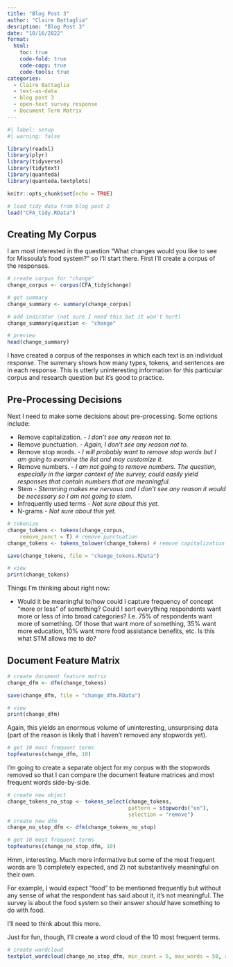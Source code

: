 ```yaml
---
title: "Blog Post 3"
author: "Claire Battaglia"
desription: "Blog Post 3"
date: "10/16/2022"
format:
  html:
    toc: true
    code-fold: true
    code-copy: true
    code-tools: true
categories:
  - Claire Battaglia
  - text-as-data
  - blog post 3
  - open-text survey response
  - Document Term Matrix
---
```


```r
#| label: setup
#| warning: false

library(readxl)
library(plyr)
library(tidyverse)
library(tidytext)
library(quanteda)
library(quanteda.textplots)

knitr::opts_chunk$set(echo = TRUE)
```

```r
# load tidy data from blog post 2
load("CFA_tidy.RData")
```

## Creating My Corpus

I am most interested in the question "What changes would you like to see for Missoula’s food system?" so I'll start there. First I'll create a corpus of the responses.

```r
# create corpus for "change"
change_corpus <- corpus(CFA_tidy$change)

# get summary
change_summary <- summary(change_corpus)

# add indicator (not sure I need this but it won't hurt)
change_summary$question <- "change"

# preview
head(change_summary)
```

I have created a corpus of the responses in which each text is an individual response. The summary shows how many types, tokens, and sentences are in each response. This is utterly uninteresting information for this particular corpus and research question but it's good to practice.

## Pre-Processing Decisions

Next I need to make some decisions about pre-processing. Some options include:

* Remove capitalization. - *I don't see any reason not to.*
* Remove punctuation. - *Again, I don't see any reason not to.*
* Remove stop words. - *I will probably want to remove stop words but I am going to examine the list and may customize it.*
* Remove numbers. - *I am not going to remove numbers. The question, especially in the larger context of the survey, could easily yield responses that contain numbers that are meaningful.*
* Stem - *Stemming makes me nervous and I don't see any reason it would be necessary so I am not going to stem.*
* Infrequently used terms - *Not sure about this yet.*
* N-grams - *Not sure about this yet.*

```r
# tokenize
change_tokens <- tokens(change_corpus, 
    remove_punct = T) # remove punctuation
change_tokens <- tokens_tolower(change_tokens) # remove capitalization

save(change_tokens, file = "change_tokens.RData")

# view
print(change_tokens)
```

Things I'm thinking about right now:

* Would it be meaningful to/how could I capture frequency of concept "more or less" of something? Could I sort everything respondents want more or less of into broad categories? I.e. 75% of respondents want more of something. Of those that want more of something, 35% want more education, 10% want more food assistance benefits, etc. Is this what STM allows me to do?

## Document Feature Matrix

```r
# create document feature matrix
change_dfm <- dfm(change_tokens)

save(change_dfm, file = "change_dfm.RData")

# view
print(change_dfm)
```

Again, this yields an enormous volume of uninteresting, unsurprising data (part of the reason is likely that I haven't removed any stopwords yet).

```r
# get 10 most frequent terms
topfeatures(change_dfm, 10)
```

I'm going to create a separate object for my corpus with the stopwords removed so that I can compare the document feature matrices and most frequent words side-by-side.

```r
# create new object
change_tokens_no_stop <- tokens_select(change_tokens,
                                       pattern = stopwords("en"),
                                       selection = "remove")
# create new dfm
change_no_stop_dfm <- dfm(change_tokens_no_stop)

# get 10 most frequent terms
topfeatures(change_no_stop_dfm, 10)
```

Hmm, interesting. Much more informative but some of the most frequent words are 1) completely expected, and 2) not substantively meaningful on their own.

For example, I would expect "food" to be mentioned frequently but without any sense of what the respondent has said about it, it's not meaningful. The survey is about the food system so their answer *should* have something to do with food.

I'll need to think about this more.

Just for fun, though, I'll create a word cloud of the 10 most frequent terms.

```r
# create wordcloud
textplot_wordcloud(change_no_stop_dfm, min_count = 5, max_words = 50, random_order = FALSE)
```


